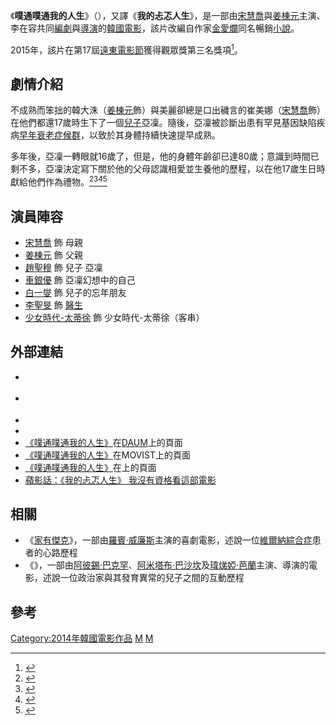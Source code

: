 {{Infobox Film
|name = 噗通噗通我的人生<br>두근두근 내 인생
|image = 噗通噗通我的人生.jpeg
|caption =
|故事 = 
|director = [[이재용|이재용]](李在容)
|producer =
|writer = 
|starring = {{ubl|[[宋慧喬|宋慧喬]]|[[姜棟元|姜棟元]]}}
|released= {{KOR}} 2014年9月3日
|runtime = 117分鐘
|country = {{KOR}}
|language =[[韓语|韓语]]
|gross = 
|website =
|cn_name  = 
|hk_name  = 我的忐忑人生
|tw_name  = 噗通噗通我的人生
}}
《'''噗通噗通我的人生'''》（{{lang-ko|두근두근 내 인생}}），又譯《'''我的忐忑人生'''》，是一部由[[宋慧喬|宋慧喬]]與[[姜棟元|姜棟元]]主演、李在容共同[[編劇|編劇]]與[[导演|導演]]的[[韓國電影|韓國電影]]，該片改編自作家[[金愛爛|金愛爛]]同名暢銷[[小說|小說]]。

2015年，該片在第17屆[[遠東電影節|遠東電影節]]獲得觀眾獎第三名獎項<ref>{{cite web|url=http://www.koreanfilm.or.kr/jsp/news/news.jsp?mode=VIEW&seq=3421|title=Udine’s Top Award Goes to ODE TO MY FATHER|accessdate=2015-05-28|date=4 May 2015|last1=Conran|first1=Pierce|website=Korean Film Biz Zone|archive-date=2020-08-12|archive-url=https://web.archive.org/web/20200812211520/http://www.koreanfilm.or.kr/jsp/news/news.jsp?mode=VIEW&seq=3421|dead-url=no}}</ref>。

== 劇情介紹 ==
不成熟而笨拙的韓大洙（[[姜棟元|姜棟元]]飾）與美麗卻總是口出穢言的崔美娜（[[姜棟元|宋慧喬]]飾）在他們都還17歲時生下了一個[[兒子|兒子]]亞凜。隨後，亞凜被診斷出患有罕見基因缺陷疾病[[早年衰老症候群|早年衰老症候群]]，以致於其身體持續快速提早成熟。

多年後，亞凜一轉眼就16歲了，但是，他的身體年齡卻已達80歲；意識到時間已剩不多，亞凜決定寫下關於他的父母認識相愛並生養他的歷程，以在他17歲生日時獻給他們作為禮物。<ref>{{cite web|url=http://www.koreaherald.com/view.php?ud=20140902000968|title=Herald Review: Taking heart amid heartbreak|accessdate=2014-09-03|date=2 September 2014|last1=Ahn|first1=Sung-mi|website=[[The_Korea_Herald|The Korea Herald]]|archive-date=2019-09-25|archive-url=https://web.archive.org/web/20190925054334/http://www.koreaherald.com/view.php?ud=20140902000968|dead-url=no}}</ref><ref>{{Cite news|url=http://www.koreastardaily.com/tc/news/51430|title=宋慧喬姜棟元 溫情演繹《我的忐忑人生》|last=寫手組|newspaper=韓星網|accessdate=2017-02-08|language=zh-hant|archive-date=2019-12-08|archive-url=https://web.archive.org/web/20191208170028/https://www.koreastardaily.com/tc/news/51430|dead-url=no}}</ref><ref>{{Cite news|url=http://history.n.yam.com/yam/entertain/20141003/20141003593275.html|title=姜棟元大露點 《噗通噗通我的人生》觸電宋慧喬|newspaper=yam蕃薯藤新聞|accessdate=2017-02-08|archive-date=2017-01-08|archive-url=https://web.archive.org/web/20170108102628/http://history.n.yam.com/yam/entertain/20141003/20141003593275.html|dead-url=no}}</ref><ref>{{Cite news|url=http://app2.atmovies.com.tw/eweekly/EE4688260826/|title=【開眼電影網】《噗通噗通我的人生》這一刻溫馨，下一刻揪心|last=|first=|date=|work=|newspaper=【開眼電影網】|accessdate=2017-02-08|archive-date=2020-07-13|archive-url=https://web.archive.org/web/20200713050031/http://app2.atmovies.com.tw/eweekly/EE4688260826/|dead-url=no}}</ref>

==演員陣容==
*[[宋慧喬|宋慧喬]] 飾 母親
*[[姜棟元|姜棟元]] 飾 父親
*[[趙聖穆|趙聖穆]] 飾 兒子 亞凜
*[[車銀優_(韓國歌手)|車銀優]] 飾 亞凜幻想中的自己
*[[白一燮|白一燮]] 飾 兒子的忘年朋友 
*[[李聖旻|李聖旻]] 飾 [[醫生|醫生]]
*[[少女時代-太蒂徐|少女時代-太蒂徐]] 飾 少女時代-太蒂徐（客串）

== 外部連結 ==
* {{official website|http://www.mylife2014.co.kr/}} {{ko icon}}
* {{facebook|mylife0903|《噗通噗通我的人生》}} {{ko icon}}
* {{IMDb title|3837820|噗通噗通我的人生}}
* {{hancinema drama|My_Brilliant_Life|噗通噗通我的人生}}
* [https://translate.google.com.tw/translate?sl=ko&tl=zh-TW&js=y&prev=_t&hl=zh-TW&ie=UTF-8&u=http%3A%2F%2Fmovie.daum.net%2Fmoviedb%2Fmain%3FmovieId%3D82000&edit-text=&act=url 《噗通噗通我的人生》]在[[DAUM|DAUM]]上的頁面
* [https://translate.google.com.tw/translate?hl=zh-TW&sl=ko&tl=zh-TW&u=http%3A%2F%2Fwww.movist.com%2Fmovist3d%2Fmovie.asp%3Fmid%3D45519 《噗通噗通我的人生》]在MOVIST上的頁面
* [http://www.kmdb.or.kr/eng/vod/vod_basic.asp?nation=K&p_dataid=14341 《噗通噗通我的人生》]{{Wayback|url=http://www.kmdb.or.kr/eng/vod/vod_basic.asp?nation=K&p_dataid=14341 |date=20190916180222 }}在{{Link-en|韓國電影數據庫|KMDb}}上的頁面
* [http://hk.apple.nextmedia.com/entertainment/art/20141112/18931667 蘋影話：《我的忐忑人生》 我沒有資格看這部電影]{{Wayback|url=http://hk.apple.nextmedia.com/entertainment/art/20141112/18931667 |date=20170824192749 }}

== 相關 ==
* 《[[家有傑克|家有傑克]]》，一部由[[羅賓·威廉斯|羅賓·威廉斯]]主演的喜劇電影，述說一位[[維爾納綜合症|維爾納綜合症]]患者的心路歷程
* 《{{Link-en|Paa|Paa}}》，一部由[[阿彼錫·巴克罕|阿彼錫·巴克罕]]、[[阿米塔布·巴沙坎|阿米塔布·巴沙坎]]及[[瑋焍婭·芭蘭|瑋焍婭·芭蘭]]主演、{{Link-en|R·巴爾金|R. Balki}}導演的電影，述說一位政治家與其發育異常的兒子之間的互動歷程

== 參考 ==
{{Reflist|2}}
 
[[Category:2014年韓國電影作品|Category:2014年韓國電影作品]]
[[Category:韓語電影|M]]
[[Category:2000年代劇情片|M]]